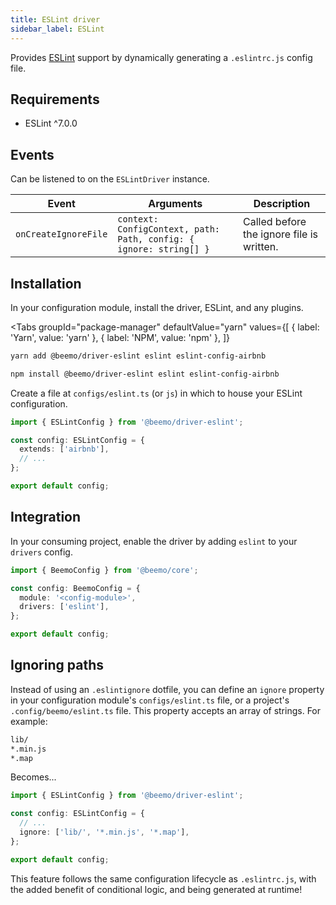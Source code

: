 ```yaml
---
title: ESLint driver
sidebar_label: ESLint
---
```



Provides [ESLint](https://github.com/eslint/eslint) support by dynamically generating a
`.eslintrc.js` config file.

## Requirements

- ESLint ^7.0.0

## Events

Can be listened to on the `ESLintDriver` instance.

| Event                | Arguments                                                          | Description                               |
| -------------------- | ------------------------------------------------------------------ | ----------------------------------------- |
| `onCreateIgnoreFile` | `context: ConfigContext, path: Path, config: { ignore: string[] }` | Called before the ignore file is written. |

## Installation

In your configuration module, install the driver, ESLint, and any plugins.

<Tabs
  groupId="package-manager"
  defaultValue="yarn"
  values={[
    { label: 'Yarn', value: 'yarn' },
    { label: 'NPM', value: 'npm' },
  ]}
>
  <TabItem value="yarn">

```bash
yarn add @beemo/driver-eslint eslint eslint-config-airbnb
```

  </TabItem>
  <TabItem value="npm">

```bash
npm install @beemo/driver-eslint eslint eslint-config-airbnb
```

  </TabItem>
</Tabs>

Create a file at `configs/eslint.ts` (or `js`) in which to house your ESLint configuration.

```ts title="configs/eslint.ts"
import { ESLintConfig } from '@beemo/driver-eslint';

const config: ESLintConfig = {
  extends: ['airbnb'],
  // ...
};

export default config;
```

## Integration

In your consuming project, enable the driver by adding `eslint` to your `drivers` config.

```ts title=".config/beemo.ts"
import { BeemoConfig } from '@beemo/core';

const config: BeemoConfig = {
  module: '<config-module>',
  drivers: ['eslint'],
};

export default config;
```

## Ignoring paths

Instead of using an `.eslintignore` dotfile, you can define an `ignore` property in your
configuration module's `configs/eslint.ts` file, or a project's `.config/beemo/eslint.ts` file. This
property accepts an array of strings. For example:

```bash title=".eslintignore"
lib/
*.min.js
*.map
```

Becomes...

```ts title=".config/beemo/eslint.ts"
import { ESLintConfig } from '@beemo/driver-eslint';

const config: ESLintConfig = {
  // ...
  ignore: ['lib/', '*.min.js', '*.map'],
};

export default config;
```

This feature follows the same configuration lifecycle as `.eslintrc.js`, with the added benefit of
conditional logic, and being generated at runtime!
